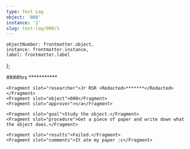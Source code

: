 ```yaml
---
type: Test Log
object: '000'
instance: '1'
slug: test-log/000/1
---
```


    objectNumber: frontmatter.object,
    instance: frontmatter.instance,
    label: frontmatter.label
};

<TestLog item={item} slug={frontmatter.slug}>
    <Fragment slot="date"><RedactedDate/></Fragment>
    <Fragment slot="time"><Redacted>####</Redacted>hrs</Fragment>
    <Fragment slot="location"><Redacted>***********</Redacted></Fragment>

    <Fragment slot="researcher">Jr RSR <Redacted>*******</Redacted></Fragment>
    <Fragment slot="object">000</Fragment>
    <Fragment slot="approver">n/a</Fragment>

    <Fragment slot="goal">Study the object.</Fragment>
    <Fragment slot="procedure">Get a piece of paper and write down what the object does.</Fragment>

    <Fragment slot="results">Failed.</Fragment>
    <Fragment slot="comments">It ate my paper :c</Fragment>
</TestLog>